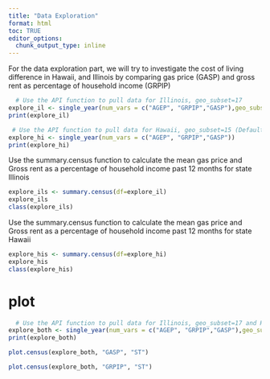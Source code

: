 ```yaml
---
title: "Data Exploration"
format: html
toc: TRUE
editor_options: 
  chunk_output_type: inline
---
```



 For the data exploration part, we will try to investigate the cost of living difference in Hawaii, and Illinois by comparing 
 gas price (GASP) and gross rent as percentage of household income (GRPIP) 
```r
  # Use the API function to pull data for Illinois, geo_subset=17
explore_il <- single_year(num_vars = c("AGEP", "GRPIP","GASP"),geo_subset = 17)
print(explore_il)

```
```r
 # Use the API function to pull data for Hawaii, geo_subset=15 (Default for our group)
explore_hi <- single_year(num_vars = c("AGEP", "GRPIP","GASP"))
print(explore_hi)
```
 Use the summary.census function to calculate the mean gas price and Gross rent as a percentage of household income past 12 months for state Illinois 
 
```r
explore_ils <- summary.census(df=explore_il)
explore_ils
class(explore_ils)


```

 Use the summary.census function to calculate the mean gas price and Gross rent as a percentage of household income past 12 months for state Hawaii  
 
```r
explore_his <- summary.census(df=explore_hi)
explore_his
class(explore_his)
```
# plot 


```r
  # Use the API function to pull data for Illinois, geo_subset=17 and Hawaii geo_subset=15
explore_both <- single_year(num_vars = c("AGEP", "GRPIP","GASP"),geo_subset = c("17","15"))
print(explore_both)

```
```r
plot.census(explore_both, "GASP", "ST")
```

```r
plot.census(explore_both, "GRPIP", "ST")

```

